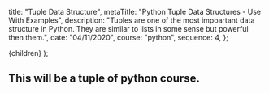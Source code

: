 
  title: "Tuple Data Structure",
  metaTitle: "Python Tuple Data Structures - Use With Examples",
  description:
    "Tuples are one of the most impoartant data structure in Python. They are similar to lists in some sense but powerful then them.",
  date: "04/11/2020",
  course: "python",
  sequence: 4,
};

  <CourseLayout meta={meta}>{children}</CourseLayout>
);

## This will be a tuple of python course.
